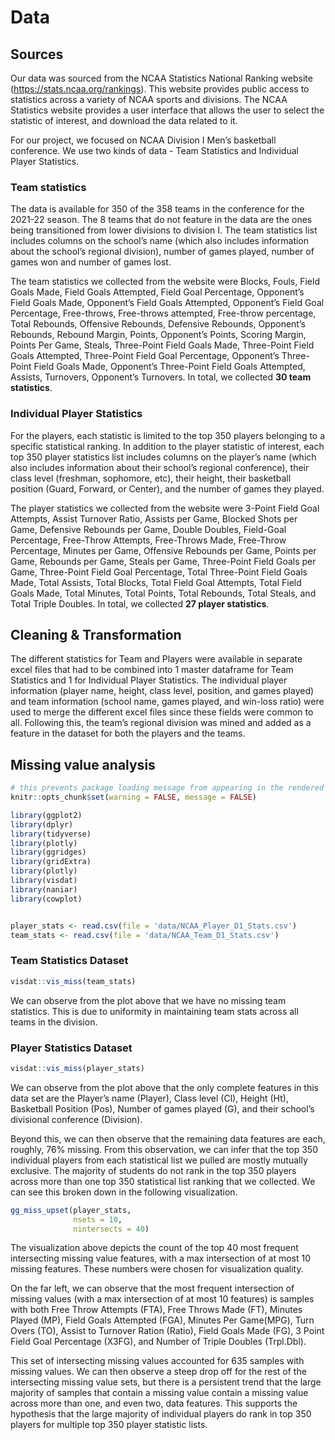 # Data

## Sources

Our data was sourced from the NCAA Statistics National Ranking website (<https://stats.ncaa.org/rankings>). This website provides public access to statistics across a variety of NCAA sports and divisions. The NCAA Statistics website provides a user interface that allows the user to select the statistic of interest, and download the data related to it.

For our project, we focused on NCAA Division I Men's basketball conference. We use two kinds of data - Team Statistics and Individual Player Statistics.

### Team statistics

The data is available for 350 of the 358 teams in the conference for the 2021-22 season. The 8 teams that do not feature in the data are the ones being transitioned from lower divisions to division I. The team statistics list includes columns on the school's name (which also includes information about the school's regional division), number of games played, number of games won and number of games lost.

The team statistics we collected from the website were Blocks, Fouls, Field Goals Made, Field Goals Attempted, Field Goal Percentage, Opponent's Field Goals Made, Opponent's Field Goals Attempted, Opponent's Field Goal Percentage, Free-throws, Free-throws attempted, Free-throw percentage, Total Rebounds, Offensive Rebounds, Defensive Rebounds, Opponent's Rebounds, Rebound Margin, Points, Opponent's Points, Scoring Margin, Points Per Game, Steals, Three-Point Field Goals Made, Three-Point Field Goals Attempted, Three-Point Field Goal Percentage, Opponent's Three-Point Field Goals Made, Opponent's Three-Point Field Goals Attempted, Assists, Turnovers, Opponent's Turnovers. In total, we collected **30 team statistics**.

### Individual Player Statistics

For the players, each statistic is limited to the top 350 players belonging to a specific statistical ranking. In addition to the player statistic of interest, each top 350 player statistics list includes columns on the player's name (which also includes information about their school's regional conference), their class level (freshman, sophomore, etc), their height, their basketball position (Guard, Forward, or Center), and the number of games they played.

The player statistics we collected from the website were 3-Point Field Goal Attempts, Assist Turnover Ratio, Assists per Game, Blocked Shots per Game, Defensive Rebounds per Game, Double Doubles, Field-Goal Percentage, Free-Throw Attempts, Free-Throws Made, Free-Throw Percentage, Minutes per Game, Offensive Rebounds per Game, Points per Game, Rebounds per Game, Steals per Game, Three-Point Field Goals per Game, Three-Point Field Goal Percentage, Total Three-Point Field Goals Made, Total Assists, Total Blocks, Total Field Goal Attempts, Total Field Goals Made, Total Minutes, Total Points, Total Rebounds, Total Steals, and Total Triple Doubles. In total, we collected **27 player statistics**.

## Cleaning & Transformation

The different statistics for Team and Players were available in separate excel files that had to be combined into 1 master dataframe for Team Statistics and 1 for Individual Player Statistics. The individual player information (player name, height, class level, position, and games played) and team information (school name, games played, and win-loss ratio) were used to merge the different excel files since these fields were common to all. Following this, the team's regional division was mined and added as a feature in the dataset for both the players and the teams.

## Missing value analysis

```r
# this prevents package loading message from appearing in the rendered version of your problem set
knitr::opts_chunk$set(warning = FALSE, message = FALSE)

library(ggplot2)
library(dplyr)
library(tidyverse)
library(plotly) 
library(ggridges)
library(gridExtra)
library(plotly)
library(visdat)
library(naniar)
library(cowplot)


player_stats <- read.csv(file = 'data/NCAA_Player_D1_Stats.csv')
team_stats <- read.csv(file = 'data/NCAA_Team_D1_Stats.csv')
```

### Team Statistics Dataset

```r
visdat::vis_miss(team_stats)
```

We can observe from the plot above that we have no missing team statistics. This is due to uniformity in maintaining team stats across all teams in the division.

### Player Statistics Dataset

```r
visdat::vis_miss(player_stats)
```

We can observe from the plot above that the only complete features in this data set are the Player's name (Player), Class level (Cl), Height (Ht), Basketball Position (Pos), Number of games played (G), and their school's divisional conference (Division).

Beyond this, we can then observe that the remaining data features are each, roughly, 76% missing. From this observation, we can infer that the top 350 individual players from each statistical list we pulled are mostly mutually exclusive. The majority of students do not rank in the top 350 players across more than one top 350 statistical list ranking that we collected. We can see this broken down in the following visualization.

```r
gg_miss_upset(player_stats, 
              nsets = 10,
              nintersects = 40)
```

The visualization above depicts the count of the top 40 most frequent intersecting missing value features, with a max intersection of at most 10 missing features. These numbers were chosen for visualization quality.

On the far left, we can observe that the most frequent intersection of missing values (with a max intersection of at most 10 features) is samples with both Free Throw Attempts (FTA), Free Throws Made (FT), Minutes Played (MP), Field Goals Attempted (FGA), Minutes Per Game(MPG), Turn Overs (TO), Assist to Turnover Ration (Ratio), Field Goals Made (FG), 3 Point Field Goal Percentage (X3FG), and Number of Triple Doubles (Trpl.Dbl).

This set of intersecting missing values accounted for 635 samples with missing values. We can then observe a steep drop off for the rest of the intersecting missing value sets, but there is a persistent trend that the large majority of samples that contain a missing value contain a missing value across more than one, and even two, data features. This supports the hypothesis that the large majority of individual players do rank in top 350 players for multiple top 350 player statistic lists.

